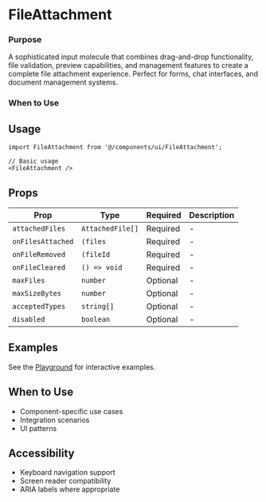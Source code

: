 # FileAttachment

### Purpose
A sophisticated input molecule that combines drag-and-drop functionality, file validation, preview capabilities, and management features to create a complete file attachment experience. Perfect for forms, chat interfaces, and document management systems.
### When to Use

## Usage

```tsx
import FileAttachment from '@/components/ui/FileAttachment';

// Basic usage
<FileAttachment />
```

## Props

| Prop | Type | Required | Description |
|------|------|----------|-------------|
| `attachedFiles` | `AttachedFile[]` | Required | - |
| `onFilesAttached` | `(files` | Required | - |
| `onFileRemoved` | `(fileId` | Required | - |
| `onFileCleared` | `() => void` | Required | - |
| `maxFiles` | `number` | Optional | - |
| `maxSizeBytes` | `number` | Optional | - |
| `acceptedTypes` | `string[]` | Optional | - |
| `disabled` | `boolean` | Optional | - |

## Examples

See the [Playground](/play) for interactive examples.

## When to Use

- Component-specific use cases
- Integration scenarios
- UI patterns

## Accessibility

- Keyboard navigation support
- Screen reader compatibility
- ARIA labels where appropriate
